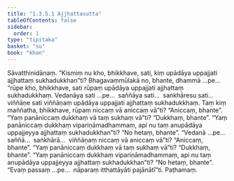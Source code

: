 ```yaml
---
title: "1.3.5.1 Ajjhattasutta"
tableOfContents: false
sidebar:
  order: 1
type: "tipitaka"
basket: "su"
book: "khan"
---
```



<DynamicBreadcrumb />

<Division number="150" book="khan" bookNo="13" page="148">

<Paragraph number="792" book="khan">
Sāvatthinidānaṃ. “Kismiṃ nu kho, bhikkhave, sati, kiṃ upādāya uppajjati ajjhattaṃ sukhadukkhan”ti? Bhagavaṃmūlakā no, bhante, dhammā …pe…  “rūpe kho, bhikkhave, sati rūpaṃ upādāya uppajjati ajjhattaṃ sukhadukkhaṃ. Vedanāya sati …pe…  saññāya sati…  saṅkhāresu sati…  viññāṇe sati viññāṇaṃ upādāya uppajjati ajjhattaṃ sukhadukkhaṃ. Taṃ kiṃ maññatha, bhikkhave, rūpaṃ niccaṃ vā aniccaṃ vā”ti? “Aniccaṃ, bhante”. “Yaṃ panāniccaṃ dukkhaṃ vā taṃ sukhaṃ vā”ti? “Dukkhaṃ, bhante”. “Yaṃ panāniccaṃ dukkhaṃ vipariṇāmadhammaṃ, api nu taṃ anupādāya uppajjeyya ajjhattaṃ sukhadukkhan”ti? “No hetaṃ, bhante”. “Vedanā …pe…  saññā…  saṅkhārā…  viññāṇaṃ niccaṃ vā aniccaṃ vā”ti? “Aniccaṃ, bhante”. “Yaṃ panāniccaṃ dukkhaṃ vā taṃ sukhaṃ vā”ti? “Dukkhaṃ, bhante”. “Yaṃ panāniccaṃ dukkhaṃ vipariṇāmadhammaṃ, api nu taṃ anupādāya uppajjeyya ajjhattaṃ sukhadukkhan”ti? “No hetaṃ, bhante”. “Evaṃ passaṃ …pe…  nāparaṃ itthattāyāti pajānātī”ti.

</Paragraph>
</Division>

<Paragraph number="793" type="center" book="khan">
Paṭhamaṃ.
</Paragraph>